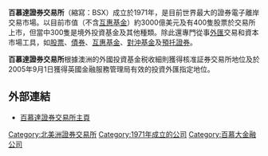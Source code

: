 '''百慕達證券交易所'''（縮寫：BSX）成立於1971年，是目前世界最大的證券電子離岸交易市場。以目前市值（不含[[互惠基金|互惠基金]]）約3000億美元及有400隻股票於交易所上市，但當中300隻是境外投資基金及其他種類。除此還專門從事[[外匯|外匯]]交易和資本市場工具，如[[股票|股票]]、[[債券|債券]]、[[互惠基金|互惠基金]]、[[對沖基金|對沖基金]]及[[預托證券|預托證券]]。

'''百慕達證券交易所'''根據澳洲的外國投資基金税收細則獲得核准証券交易所地位及於2005年9月1日獲得英國金融服務管理局有效的投資外匯指定地位。

==外部連結==
*[http://www.bsx.com/ 百慕達證券交易所主頁] {{Wayback|url=http://www.bsx.com/ |date=20061123162826 }}

{{世界交易所联合会}}

{{econ-stub}}

[[Category:北美洲證券交易所|Category:北美洲證券交易所]]
[[Category:1971年成立的公司|Category:1971年成立的公司]]
[[Category:百慕大金融公司|Category:百慕大金融公司]]